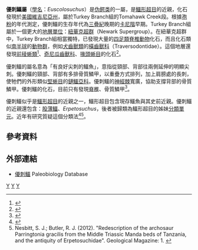 {{Automatic Taxobox
| taxon = Euscolosuchus
| authority = Sues, 1992
| fossil_range = [[三疊紀|三疊紀]]晚期{{fossil_range|卡尼階}}
| type_species = '''優刺鱷<br>''Euscolosuchus olseni'''''
| type_species_authority = Sues, 1992 
}}

'''優刺鱷屬'''（[[學名|學名]]：''Euscolosuchus''）是[[伪鳄类|伪鳄类]]的一屬，是[[鱷形超目|鱷形超目]]的近親，化石發現於[[美國|美國]][[維吉尼亞州|維吉尼亞州]]，屬於Turkey Branch組的Tomahawk Creek段。根據[[孢粉|孢粉]]的年代測定，優刺鱷的生存年代為[[三疊紀|三疊紀]]晚期的[[卡尼階|卡尼階]]早期。Turkey Branch組屬於一個更大的[[地層單位|地層單位]]：[[紐華克超群|紐華克超群]]（Newark Supergroup）。在紐華克超群中，Turkey Branch組相當獨特，已發現大量的[[四足類|四足類]][[脊椎動物|脊椎動物]]化石，而且化石類似[[南半球|南半球]]的[[動物群|動物群]]，例如[[犬齒獸類|犬齒獸類]]的[[橫齒獸科|橫齒獸科]]（Traversodontidae）。這個地層還發現[[前稜蜥類|前稜蜥類]]<ref>{{Cite journal | doi = 10.1080/02724634.1993.10011510 | last1 = Sues | first1 = H.-D. | last2 = Olsen | first2 = P. E. | year = 1993 | title = A new procolophonid and a new tetrapod of uncertain, possibly procolophonian affinities from the Upper Triassic of Virginia | url = | journal = Journal of Vertebrate Paleontology | volume = 13 | issue = 3| pages = 282–286 }}</ref>、[[奇尼瓜齒獸科|奇尼瓜齒獸科]]、[[喙頭蜥目|喙頭蜥目]]的化石<ref>{{Cite journal | doi = 10.1126/science.249.4972.1020 | last1 = Sues | first1 = H.-D. | last2 = Olsen | first2 = P. E. | year = 1990 | title = Triassic vertebrates of Gondwanan aspect from the Richmond Basin of Virginia | url = | journal = [[Science_(journal)|Science]] | volume = 249 | issue = 4972| pages = 1020–1023 | pmid=17789610}}</ref>。

優刺鱷的屬名意為「有良好尖刺的鱷魚」，意指從頸部、背部往兩側延伸的明顯尖刺。優刺鱷的頸部、背部有多排骨質鱗甲，以重疊方式排列，加上肩膀處的長刺，使牠們的外形類似[[堅蜥目|堅蜥目]]的[[鏈鱷亞科|鏈鱷亞科]]。優刺鱷的[[神經棘|神經棘]]寬廣，協助支撐背部的骨質鱗甲。優刺鱷的化石，目前只有發現[[脊椎|脊椎]]、骨質鱗甲<ref>{{Cite journal | doi = 10.1080/02724634.1992.10011444 | last1 = Sues | first1 = H.-D. | year = 1992 | title = A Remarkable New Armored Archosaur from the Upper Triassic of Virginia | url = | journal = Journal of Vertebrate Paleontology | volume = 12 | issue = 2| pages = 142–149 }}</ref>。

優刺鱷似乎是[[鱷形超目|鱷形超目]]的近親之一，鱷形超目包含現存鱷魚與其史前近親。優刺鱷的近親還包含：[[股薄鱷|股薄鱷]]、''Erpetosuchus''，後者被歸類為鱷形超目的姊妹[[分類單元|分類單元]]。近年有研究質疑這個分類法<ref>{{Cite journal | doi = 10.1671/0272-4634(2000)020[0633:FROERA]2.0.CO;2 | last1 = Olsen | first1 = P. E. | last2 = Sues | first2 = H.-D. | last3 = Norell | first3 = M. A. | year = 2000 | title = First record of Erpetosuchus (Reptilia: Archosauria) from the Late Triassic of North America | url = | journal = Journal of Vertebrate Paleontology | volume = 20 | issue = 4| pages = 633–636 }}</ref><ref name=NB12>Nesbitt, S. J.; Butler, R. J. (2012). "Redescription of the archosaur Parringtonia gracilis from the Middle Triassic Manda beds of Tanzania, and the antiquity of Erpetosuchidae". Geological Magazine: 1. {{doi|10.1017/S0016756812000362}}</ref>。

==參考資料==
{{Reflist}}

==外部連結==
*[http://paleodb.org/cgi-bin/bridge.pl?action=checkTaxonInfo&taxon_name=Euscolosuchus%20olseni&is_real_user=1 優刺鱷] {{Wayback|url=http://paleodb.org/cgi-bin/bridge.pl?action=checkTaxonInfo&taxon_name=Euscolosuchus%20olseni&is_real_user=1 |date=20121012164949 }} Paleobiology Database
{{偽鱷類|L.}}
{{Taxonbar}}
[[Category:_1992年描述的分类群|Y]]
[[Category:三疊紀爬行動物|Y]]
[[Category:偽鱷類|Y]]
